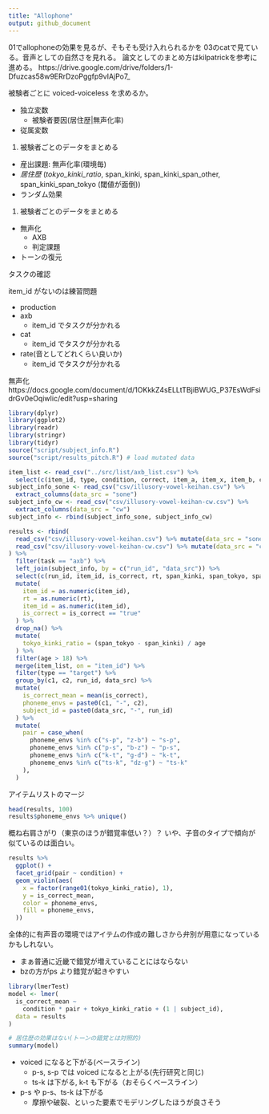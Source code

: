 ```yaml
---
title: "Allophone"
output: github_document
---
```


01でallophoneの効果を見るが、そもそも受け入れられるかを
03のcatで見ている。音声としての自然さを見れる。
論文としてのまとめ方はkilpatrickを参考に進める。
https://drive.google.com/drive/folders/1-Dfuzcas58w9ERrDzoPggfp9vIAjPo7_

被験者ごとに voiced-voiceless を求めるか。

- 独立変数
  - 被験者要因(居住歴|無声化率)
- 従属変数
1. 被験者ごとのデータをまとめる
  * 産出課題: 無声化率(環境毎)
  * *居住歴* (*tokyo_kinki_ratio*, span_kinki, span_kinki_span_other, span_kinki_span_tokyo (閾値が面倒))
  - ランダム効果  
1. 被験者ごとのデータをまとめる
  * 無声化
    * AXB
    * 判定課題
  * トーンの復元
  
タスクの確認

item_id がないのは練習問題

* production
* axb
  * item_id でタスクが分かれる
* cat
  * item_id でタスクが分かれる
* rate(音としてどれくらい良いか)
  * item_id でタスクが分かれる
  
無声化
https://docs.google.com/document/d/1OKkkZ4sELLtTBjiBWUG_P37EsWdFsidrGv0eOqiwIic/edit?usp=sharing

```r
library(dplyr)
library(ggplot2)
library(readr)
library(stringr)
library(tidyr)
source("script/subject_info.R")
source("script/results_pitch.R") # load mutated data
```

```r
item_list <- read_csv("../src/list/axb_list.csv") %>%
  select(c(item_id, type, condition, correct, item_a, item_x, item_b, c1, c2))
subject_info_sone <- read_csv("csv/illusory-vowel-keihan.csv") %>%
  extract_columns(data_src = "sone")
subject_info_cw <- read_csv("csv/illusory-vowel-keihan-cw.csv") %>%
  extract_columns(data_src = "cw")
subject_info <- rbind(subject_info_sone, subject_info_cw)

results <- rbind(
  read_csv("csv/illusory-vowel-keihan.csv") %>% mutate(data_src = "sone"),
  read_csv("csv/illusory-vowel-keihan-cw.csv") %>% mutate(data_src = "cw")
) %>%
  filter(task == "axb") %>%
  left_join(subject_info, by = c("run_id", "data_src")) %>%
  select(c(run_id, item_id, is_correct, rt, span_kinki, span_tokyo, span_unknown, age, data_src, correct)) %>%
  mutate(
    item_id = as.numeric(item_id),
    rt = as.numeric(rt),
    item_id = as.numeric(item_id),
    is_correct = is_correct == "true"
  ) %>%
  drop_na() %>%
  mutate(
    tokyo_kinki_ratio = (span_tokyo - span_kinki) / age
  ) %>%
  filter(age > 18) %>%
  merge(item_list, on = "item_id") %>%
  filter(type == "target") %>%
  group_by(c1, c2, run_id, data_src) %>%
  mutate(
    is_correct_mean = mean(is_correct),
    phoneme_envs = paste0(c1, "-", c2),
    subject_id = paste0(data_src, "-", run_id)
  ) %>%
  mutate(
    pair = case_when(
      phoneme_envs %in% c("s-p", "z-b") ~ "s-p",
      phoneme_envs %in% c("p-s", "b-z") ~ "p-s",
      phoneme_envs %in% c("k-t", "g-d") ~ "k-t",
      phoneme_envs %in% c("ts-k", "dz-g") ~ "ts-k"
    ),
  )
```

アイテムリストのマージ

```r
head(results, 100)
results$phoneme_envs %>% unique()
```

概ね右肩さがり（東京のほうが錯覚率低い？）？
いや、子音のタイプで傾向が似ているのは面白い。

```r
results %>%
  ggplot() +
  facet_grid(pair ~ condition) +
  geom_violin(aes(
    x = factor(range01(tokyo_kinki_ratio), 1),
    y = is_correct_mean,
    color = phoneme_envs,
    fill = phoneme_envs,
  ))
```

全体的に有声音の環境ではアイテムの作成の難しさから弁別が用意になっているかもしれない。

- まぁ普通に近畿で錯覚が増えていることにはならない
- bzの方がps より錯覚が起きやすい

```r
library(lmerTest)
model <- lmer(
  is_correct_mean ~
    condition * pair + tokyo_kinki_ratio + (1 | subject_id),
  data = results
)

# 居住歴の効果はない(トーンの錯覚とは対照的)
summary(model)
```

- voiced になると下がる(ベースライン)
  - p-s, s-p では voiced になると上がる(先行研究と同じ)
  - ts-k は下がる, k-t も下がる（おそらくベースライン）
- p-s や p-s、ts-k は下がる
  - 摩擦や破裂、といった要素でモデリングしたほうが良さそう
